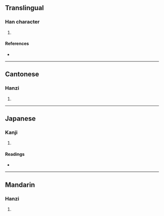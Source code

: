{{character info/new}}
==Translingual==

===Han character===
{{Han char|rn=9|rad=人|as=09|sn=11|four=24211|canj=OTMV|ids=⿰亻甚}}

# {{defn|Han|sort=人09}}

====References====
* {{Han ref|kx=0111.060|dkj=00870|hdz=10186.140|uh=5061|ud=20577|bh=D44E|bd=54350}}

----

==Cantonese==

===Hanzi===
{{yue-hanzi|jyut=[[zaam6]]|y=jaam6}}

# {{defn|lang=yue|sort=人09}}

----

==Japanese==

===Kanji===
{{ja-kanji|grade=|rs=人09}}

# {{defn|lang=ja|sort=人09}}

====Readings====
* {{ja-readings|on=[[たん]] (tan), [[だ]] (da)|kun=[[そろってすすむ]] (sorottesusumu), [[ととのったさま]] (totonottasama)}}

----

==Mandarin==

===Hanzi===
{{cmn-hanzi|pin=[[zhàn]] ([[zhan4]])|wg=chan<sup>4</sup>}}

# {{defn|lang=cmn|sort=人09}}